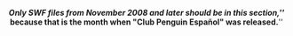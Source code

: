 <center>'''''Only SWF files from November 2008 and later should be in this section,'''''<br>
'''''because that is the month when "Club Penguin Español" was released.'''''</center>
